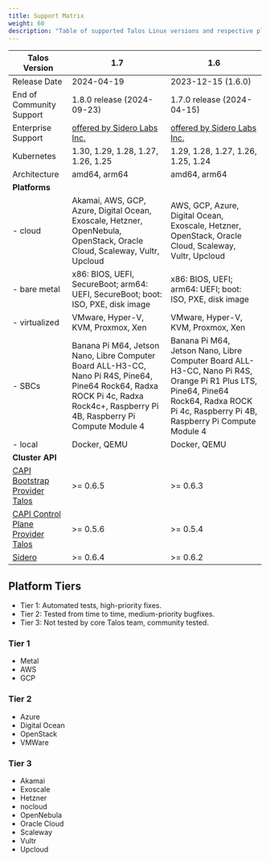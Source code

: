```yaml
---
title: Support Matrix
weight: 60
description: "Table of supported Talos Linux versions and respective platforms."
---
```


| Talos Version                                                                                               | 1.7                                                                                                                                                                             | 1.6                                                                                                                                                                                     |
| ----------------------------------------------------------------------------------------------------------- | ------------------------------------------------------------------------------------------------------------------------------------------------------------------------------- | --------------------------------------------------------------------------------------------------------------------------------------------------------------------------------------- |
| Release Date                                                                                                | 2024-04-19                                                                                                                                                                      | 2023-12-15 (1.6.0)                                                                                                                                                                      |
| End of Community Support                                                                                    | 1.8.0 release (2024-09-23)                                                                                                                                                 | 1.7.0 release (2024-04-15)                                                                                                                                                              |
| Enterprise Support                                                                                          | [offered by Sidero Labs Inc.](https://www.siderolabs.com/support/)                                                                                                              | [offered by Sidero Labs Inc.](https://www.siderolabs.com/support/)                                                                                                                      |
| Kubernetes                                                                                                  | 1.30, 1.29, 1.28, 1.27, 1.26, 1.25                                                                                                                                              | 1.29, 1.28, 1.27, 1.26, 1.25, 1.24                                                                                                                                                      |
| Architecture                                                                                                | amd64, arm64                                                                                                                                                                    | amd64, arm64                                                                                                                                                                            |
| **Platforms**                                                                                               |                                                                                                                                                                                 |                                                                                                                                                                                         |
| - cloud                                                                                                     | Akamai, AWS, GCP, Azure, Digital Ocean, Exoscale, Hetzner, OpenNebula, OpenStack, Oracle Cloud, Scaleway, Vultr, Upcloud                                                                | AWS, GCP, Azure, Digital Ocean, Exoscale, Hetzner, OpenStack, Oracle Cloud, Scaleway, Vultr, Upcloud                                                                                    |
| - bare metal                                                                                                | x86: BIOS, UEFI, SecureBoot; arm64: UEFI, SecureBoot; boot: ISO, PXE, disk image                                                                                                | x86: BIOS, UEFI; arm64: UEFI; boot: ISO, PXE, disk image                                                                                                                                |
| - virtualized                                                                                               | VMware, Hyper-V, KVM, Proxmox, Xen                                                                                                                                              | VMware, Hyper-V, KVM, Proxmox, Xen                                                                                                                                                      |
| - SBCs                                                                                                      | Banana Pi M64, Jetson Nano, Libre Computer Board ALL-H3-CC, Nano Pi R4S, Pine64, Pine64 Rock64, Radxa ROCK Pi 4c, Radxa Rock4c+, Raspberry Pi 4B, Raspberry Pi Compute Module 4 | Banana Pi M64, Jetson Nano, Libre Computer Board ALL-H3-CC, Nano Pi R4S, Orange Pi R1 Plus LTS, Pine64, Pine64 Rock64, Radxa ROCK Pi 4c, Raspberry Pi 4B, Raspberry Pi Compute Module 4 |
| - local                                                                                                     | Docker, QEMU                                                                                                                                                                    | Docker, QEMU                                                                                                                                                                            |
| **Cluster API**                                                                                             |                                                                                                                                                                                 |                                                                                                                                                                                         |
| [CAPI Bootstrap Provider Talos](https://github.com/siderolabs/cluster-api-bootstrap-provider-talos)         | >= 0.6.5                                                                                                                                                                        | >= 0.6.3                                                                                                                                                                                |
| [CAPI Control Plane Provider Talos](https://github.com/siderolabs/cluster-api-control-plane-provider-talos) | >= 0.5.6                                                                                                                                                                        | >= 0.5.4                                                                                                                                                                                |
| [Sidero](https://www.sidero.dev/)                                                                           | >= 0.6.4                                                                                                                                                                        | >= 0.6.2                                                                                                                                                                                |

## Platform Tiers

* Tier 1: Automated tests, high-priority fixes.
* Tier 2: Tested from time to time, medium-priority bugfixes.
* Tier 3: Not tested by core Talos team, community tested.

### Tier 1

* Metal
* AWS
* GCP

### Tier 2

* Azure
* Digital Ocean
* OpenStack
* VMWare

### Tier 3

* Akamai
* Exoscale
* Hetzner
* nocloud
* OpenNebula
* Oracle Cloud
* Scaleway
* Vultr
* Upcloud
